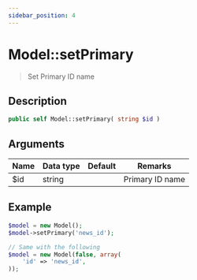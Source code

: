 ```yaml
---
sidebar_position: 4
---
```


# Model::setPrimary

> Set Primary ID name


## Description

```php
public self Model::setPrimary( string $id )
```


## Arguments

| Name | Data type | Default | Remarks         |
| ---- | --------- | ------- | --------------- |
| $id  | string    |         | Primary ID name |


## Example

```php title="Controller"
$model = new Model();
$model->setPrimary('news_id');

// Same with the following
$model = new Model(false, array(
    'id' => 'news_id',
));
```